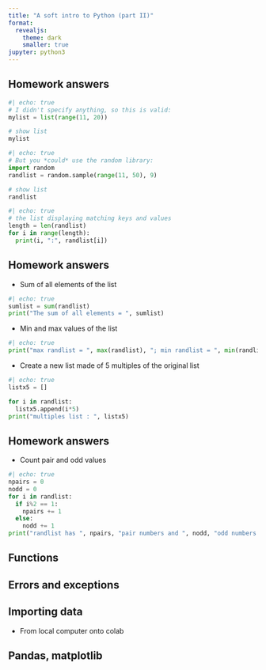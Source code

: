 ```yaml
---
title: "A soft intro to Python (part II)"
format: 
  revealjs:
    theme: dark
    smaller: true
jupyter: python3
---
```


## Homework answers

```python
#| echo: true
# I didn't specify anything, so this is valid:
mylist = list(range(11, 20))

# show list
mylist
```


```python
#| echo: true
# But you *could* use the random library:
import random
randlist = random.sample(range(11, 50), 9)

# show list
randlist
```

```python
#| echo: true
# the list displaying matching keys and values
length = len(randlist)
for i in range(length):
  print(i, ":", randlist[i])
```
## Homework answers

- Sum of all elements of the list

```python
#| echo: true
sumlist = sum(randlist)
print("The sum of all elements = ", sumlist)
```

- Min and max values of the list

```python
#| echo: true
print("max randlist = ", max(randlist), "; min randlist = ", min(randlist))
```

- Create a new list made of 5 multiples of the original list
```python
#| echo: true
listx5 = []

for i in randlist:
  listx5.append(i*5)
print("multiples list : ", listx5)
```



## Homework answers

- Count pair and odd values

```python
#| echo: true
npairs = 0
nodd = 0
for i in randlist:
  if i%2 == 1:
    npairs += 1
  else:
    nodd += 1
print("randlist has ", npairs, "pair numbers and ", nodd, "odd numbers.")
```



## Functions

## Errors and exceptions

## Importing data

-   From local computer onto colab

## Pandas, matplotlib

